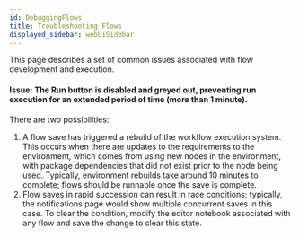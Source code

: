 ```yaml
---
id: DebuggingFlows
title: Troubleshooting Flows
displayed_sidebar: webUiSidebar
---
```


This page describes a set of common issues associated with flow development and execution.

#### Issue: The Run button is disabled and greyed out, preventing run execution for an extended period of time (more than 1 minute).  

There are two possibilities:

1. A flow save has triggered a rebuild of the workflow execution system.  This occurs when there are updates to the requirements to the environment, which comes from using new nodes in the environment, with package dependencies that did not exist prior to the node being used.  Typically, environment rebuilds take around 10 minutes to complete; flows should be runnable once the save is complete.
2. Flow saves in rapid succession can result in race conditions; typically, the notifications page would show multiple concurrent saves in this case.  To clear the condition, modify the editor notebook associated with any flow and save the change to clear this state.
